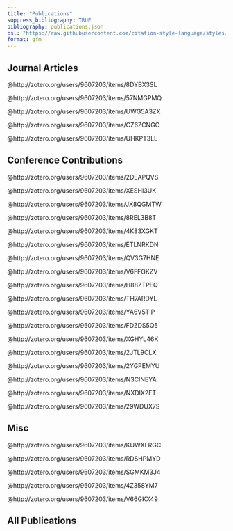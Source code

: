 ```yaml
---
title: "Publications"
suppress_bibliography: TRUE
bibliography: publications.json
csl: "https://raw.githubusercontent.com/citation-style-language/styles/master/apa-cv.csl"
format: gfm
---
```


## Journal Articles
@http://zotero.org/users/9607203/items/8DYBX3SL

@http://zotero.org/users/9607203/items/57NMGPMQ

@http://zotero.org/users/9607203/items/UWG5A3ZX

@http://zotero.org/users/9607203/items/CZ6ZCNGC

@http://zotero.org/users/9607203/items/UHKPT3LL

## Conference Contributions
@http://zotero.org/users/9607203/items/2DEAPQVS

@http://zotero.org/users/9607203/items/XESHI3UK

@http://zotero.org/users/9607203/items/JX8QGMTW

@http://zotero.org/users/9607203/items/8REL3B8T

@http://zotero.org/users/9607203/items/4K83XGKT

@http://zotero.org/users/9607203/items/ETLNRKDN

@http://zotero.org/users/9607203/items/QV3G7HNE

@http://zotero.org/users/9607203/items/V6FFGKZV

@http://zotero.org/users/9607203/items/H88ZTPEQ

@http://zotero.org/users/9607203/items/TH7ARDYL

@http://zotero.org/users/9607203/items/YA6V5TIP

@http://zotero.org/users/9607203/items/FDZDS5Q5

@http://zotero.org/users/9607203/items/XGHYL46K

@http://zotero.org/users/9607203/items/2JTL9CLX

@http://zotero.org/users/9607203/items/2YGPEMYU

@http://zotero.org/users/9607203/items/N3CINEYA

@http://zotero.org/users/9607203/items/NXDIX2ET

@http://zotero.org/users/9607203/items/29WDUX7S

## Misc
@http://zotero.org/users/9607203/items/KUWXLRGC

@http://zotero.org/users/9607203/items/RDSHPMYD

@http://zotero.org/users/9607203/items/SGMKM3J4

@http://zotero.org/users/9607203/items/4Z358YM7

@http://zotero.org/users/9607203/items/V66GKX49

## All Publications

